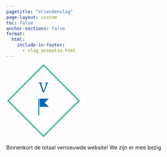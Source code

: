 ```yaml
---
pagetitle: "Vriendenvlag"
page-layout: custom
toc: false
anchor-sections: false
format:
  html:
    include-in-footer:
      - vlag_animatie.html
---
```


::: {.hero-banner}

<svg xmlns="http://www.w3.org/2000/svg" viewBox="0 0 151.6 151.6" width="200" height="200"><rect id="vierkant" x="23.261966157839517" y="23.261966157839517" transform="rotate(45, 75.8, 75.8)" fill="none" stroke="#51be95" stroke-width="3" width="102.07606768432096" height="102.07606768432096"></rect><g fill="#0466b2" color="#0466b2" transform="translate(53.8 64.6) scale(0.4888889)"><polygon id="vlag" points="28.996,10.204 28.996,44.284 66.885,44.284 49.734,27.131 66.66,10.204 "></polygon><rect id="stok" x="23.115" y="10.204" width="3.621" height="69.592"></rect></g><path  id="v" fill="#0466b2" fill-rule="nonzero" d="M11.14 19.60L8.18 19.60L2.38 3.05Q2.10 2.24 1.89 2.00Q1.68 1.76 1.12 1.65L1.12 1.65L0 1.43L0 0L7.39 0L7.39 1.34L5.85 1.54Q5.29 1.62 5.17 1.92Q5.04 2.21 5.32 2.94L5.32 2.94L10.00 17.19L10.11 17.19L14.81 3.11Q15.06 2.38 14.92 2.06Q14.78 1.74 14.20 1.62L14.20 1.62L12.82 1.32L12.82 0L19.46 0L19.46 1.34L18.09 1.57Q17.61 1.68 17.39 1.93Q17.16 2.18 16.83 3.08L16.83 3.08L11.14 19.60Z" transform="translate(66.07, 37)"></path></svg>  
  
Binnenkort de totaal vernieuwde website! We zijn er mee bezig

:::

<script>
  var tl = anime.timeline({
});

tl
.add({
  targets: '#vierkant',
  rotate: ['45deg', '405deg'],
  loop: true,
  delay: 1000,
  scale: [0, .8],
  duration: 8000
})
.add({
  targets: '#v, #vlag, #stok',
  opacity: [0,1],
  duration: 3000
}, '-=3000')
.add({
  targets: '#vlag',
  translateY: [36,0],
  duration: 2000,
  easing: 'linear'
}, '-=3000');
</script>